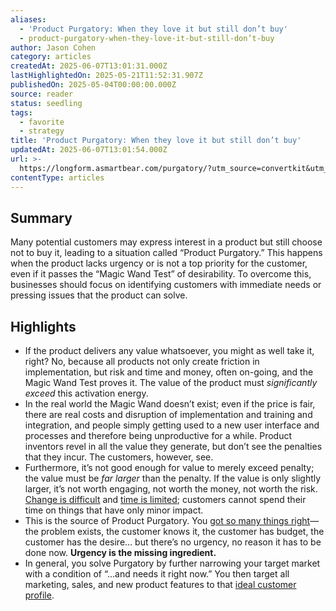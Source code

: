 ```yaml
---
aliases:
  - 'Product Purgatory: When they love it but still don’t buy'
  - product-purgatory-when-they-love-it-but-still-don’t-buy
author: Jason Cohen
category: articles
createdAt: 2025-06-07T13:01:31.000Z
lastHighlightedOn: 2025-05-21T11:52:31.907Z
publishedOn: 2025-05-04T00:00:00.000Z
source: reader
status: seedling
tags:
  - favorite
  - strategy
title: 'Product Purgatory: When they love it but still don’t buy'
updatedAt: 2025-06-07T13:01:54.000Z
url: >-
  https://longform.asmartbear.com/purgatory/?utm_source=convertkit&utm_medium=email&utm_campaign=asmartbear_newsletter
contentType: articles
---
```

## Summary

Many potential customers may express interest in a product but still choose not to buy it, leading to a situation called “Product Purgatory.” This happens when the product lacks urgency or is not a top priority for the customer, even if it passes the “Magic Wand Test” of desirability. To overcome this, businesses should focus on identifying customers with immediate needs or pressing issues that the product can solve.

## Highlights

- If the product delivers any value whatsoever, you might as well take it, right? No, because all products not only create friction in implementation, but risk and time and money, often on-going, and the Magic Wand Test proves it. The value of the product must _significantly exceed_ this activation energy.
- In the real world the Magic Wand doesn’t exist; even if the price is fair, there are real costs and disruption of implementation and training and integration, and people simply getting used to a new user interface and processes and therefore being unproductive for a while. Product inventors revel in all the value they generate, but don’t see the penalties that they incur. The customers, however, see.
- Furthermore, it’s not good enough for value to merely exceed penalty; the value must be _far larger_ than the penalty. If the value is only slightly larger, it’s not worth engaging, not worth the money, not worth the risk. [Change is difficult](https://longform.asmartbear.com/change/) and [time is limited](https://longform.asmartbear.com/prioritization/); customers cannot spend their time on things that have only minor impact.
- This is the source of Product Purgatory. You [got so many things right](https://longform.asmartbear.com/problem/)—the problem exists, the customer knows it, the customer has budget, the customer has the desire… but there’s no urgency, no reason it has to be done now. **Urgency is the missing ingredient.**
- In general, you solve Purgatory by further narrowing your target market with a condition of “…and needs it right now.” You then target all marketing, sales, and new product features to that [ideal customer profile](https://longform.asmartbear.com/icp-ideal-customer-persona/).
